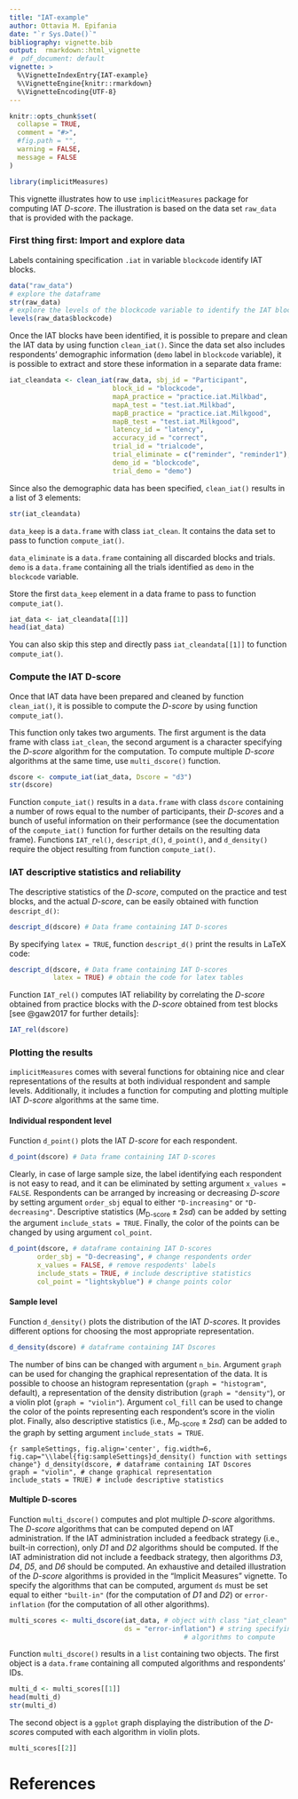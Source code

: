 ---
title: "IAT-example"
author: Ottavia M. Epifania
date: "`r Sys.Date()`"
bibliography: vignette.bib
output:  rmarkdown::html_vignette
#  pdf_document: default
vignette: >
  %\VignetteIndexEntry{IAT-example}
  %\VignetteEngine{knitr::rmarkdown}
  %\VignetteEncoding{UTF-8}
---

```{r, include = FALSE}
knitr::opts_chunk$set(
  collapse = TRUE,
  comment = "#>", 
  #fig.path = "",
  warning = FALSE, 
  message = FALSE
)
```

```{r setup}
library(implicitMeasures)
```

This vignette illustrates how to use `implicitMeasures` package for computing IAT *D-score*. The illustration is based on the data set `raw_data` that is provided with the package.

### First thing first: Import and explore data
Labels containing specification `.iat` in variable `blockcode` identify IAT blocks.

```{r}
data("raw_data")
# explore the dataframe
str(raw_data)
# explore the levels of the blockcode variable to identify the IAT blocks
levels(raw_data$blockcode)
```

Once the IAT blocks have been identified, it is possible to prepare and clean the IAT data by using function `clean_iat()`. Since the data set also includes respondents' demographic information (`demo` label in `blockcode` variable), it is possible to extract and store these information in a separate data frame:  

```{r eval = T}
iat_cleandata <- clean_iat(raw_data, sbj_id = "Participant",
                          block_id = "blockcode",
                          mapA_practice = "practice.iat.Milkbad",
                          mapA_test = "test.iat.Milkbad",
                          mapB_practice = "practice.iat.Milkgood",
                          mapB_test = "test.iat.Milkgood",
                          latency_id = "latency",
                          accuracy_id = "correct",
                          trial_id = "trialcode",
                          trial_eliminate = c("reminder", "reminder1"),
                          demo_id = "blockcode",
                          trial_demo = "demo")
```

Since also the demographic data has been specified, `clean_iat()` results in a list of 3 elements: 

```{r}
str(iat_cleandata)
```

`data_keep` is a `data.frame` with class `iat_clean`. It contains the data set to pass to function `compute_iat()`. 

`data_eliminate` is a `data.frame` containing all discarded blocks and trials. `demo` is a `data.frame` containing all the trials identified as `demo` in the `blockcode` variable.

Store the first `data_keep` element in a data frame to pass to function `compute_iat()`. 

```{r}
iat_data <- iat_cleandata[[1]]
head(iat_data)
```

You can also skip this step and directly pass `iat_cleandata[[1]]` to function `compute_iat()`.

### Compute the IAT D-score

Once that IAT data have been prepared and cleaned by function `clean_iat()`, it is possible to compute the *D-score* by using function `compute_iat()`.

This function only takes two arguments. The first argument is the data frame with class `iat_clean`, the second argument is a character specifying the *D-score* algorithm for the computation.  To compute multiple *D-score* algorithms at the same time, use `multi_dscore()` function. 

```{r}
dscore <- compute_iat(iat_data, Dscore = "d3")
str(dscore)
```

Function `compute_iat()` results in a `data.frame` with class `dscore` containing a number of rows equal to the number of participants, their *D-score*s and a bunch of useful information on their performance (see the documentation of the `compute_iat()` function for further details on the resulting data frame). Functions `IAT_rel()`, `descript_d()`, `d_point()`, and `d_density()` require the object resulting from function `compute_iat()`. 

### IAT descriptive statistics and reliability

The descriptive statistics of the *D-score*, computed on the practice and test blocks, and the actual *D-score*, can be easily obtained with function `descript_d()`: 

```{r}
descript_d(dscore) # Data frame containing IAT D-scores
```

By specifying `latex = TRUE`, function `descript_d()` print the results in LaTeX code: 

```{r}
descript_d(dscore, # Data frame containing IAT D-scores
           latex = TRUE) # obtain the code for latex tables
```

Function `IAT_rel()` computes IAT reliability by correlating the *D-score* obtained from practice blocks with the *D-score* obtained from test blocks [see @gaw2017 for further details]: 

```{r}
IAT_rel(dscore)
```

### Plotting the results

`implicitMeasures` comes with several functions for obtaining nice and clear representations of the results at both individual respondent and sample levels. Additionally, it includes a function for computing and plotting multiple IAT *D-score* algorithms at the same time. 

#### Individual respondent level

Function `d_point()` plots the IAT *D-score* for each respondent. 

```{r, fig.align='center', fig.width=6, fig.cap="d_point() function with default settings"}
d_point(dscore) # Data frame containing IAT D-scores
```
Clearly, in case of large sample size, the label identifying each respondent is not easy to read, and it can be eliminated by setting argument `x_values = FALSE`. 
Respondents can be arranged by increasing or decreasing *D-score* by setting argument `order_sbj` equal to either `"D-increasing"`  or `"D-decreasing"`. Descriptive statistics ($M_{\text{D-score}}\pm 2sd$) can be added by setting the argument `include_stats = TRUE`. Finally, the color of the points can be changed by using argument `col_point`. 

```{r, fig.align='center', fig.width=6, fig.cap="d_point() function with   settings change"}
d_point(dscore, # dataframe containing IAT D-scores
       order_sbj = "D-decreasing", # change respondents order
       x_values = FALSE, # remove respodents' labels
       include_stats = TRUE, # include descriptive statistics
       col_point = "lightskyblue") # change points color
```



#### Sample level 

Function `d_density()` plots the distribution of the IAT *D-score*s. It provides different options for choosing the most appropriate representation. 


```{r, fig.align='center', fig.width=6, fig.cap="d_density() function with default settings"}
d_density(dscore) # dataframe containing IAT Dscores
```

The number of bins can be changed with argument `n_bin`. Argument `graph` can be used for changing the graphical representation of the data. 
It is possible to choose an histogram representation (`graph = "histogram"`, default), a representation of the density distribution (`graph = "density"`), or a violin plot (`graph = "violin"`). Argument `col_fill` can be used to change the color of the points representing each respondent's score in the violin plot. 
Finally, also descriptive statistics (i.e., $M_{\text{D-score}}  \pm 2sd$) can be added to the graph by setting argument `include_stats = TRUE`. 

```{r sampleSettings, fig.align='center', fig.width=6, fig.cap="\\label{fig:sampleSettings}d_density() function with settings change"}
d_density(dscore, # dataframe containing IAT Dscores
        graph = "violin", # change graphical representation
        include_stats = TRUE) # include descriptive statistics
```


#### Multiple D-scores

Function `multi_dscore()` computes and plot multiple *D-score* algorithms. The *D-score* algorithms that can be computed depend on IAT administration. If the IAT administration included a feedback strategy (i.e., built-in correction), only *D1* and *D2* algorithms should be computed. If the IAT administration did not include a feedback strategy, then algorithms *D3*, *D4*, *D5*, and *D6* should be computed. An exhaustive and detailed illustration of the *D-score* algorithms is provided in the "Implicit Measures" vignette. To specify the algorithms that can be computed, argument `ds` must be set equal to either `"built-in"` (for the computation of *D1* and *D2*) or `error-inflation` (for the computation of all other algorithms). 

```{r}
multi_scores <- multi_dscore(iat_data, # object with class "iat_clean"
                             ds = "error-inflation") # string specifying the 
                                            # algorithms to compute
```

Function `multi_dscore()` results in a `list` containing two objects. The first object is a `data.frame` containing all computed algorithms and respondents' IDs. 

```{r}
multi_d <- multi_scores[[1]]
head(multi_d)
str(multi_d)
```

The second object is a `ggplot` graph displaying the distribution of the *D-score*s computed with each algorithm in violin plots.

```{r, fig.align='center', fig.width=6, fig.cap="Multiple D-scores representation"}
multi_scores[[2]]
```

# References
